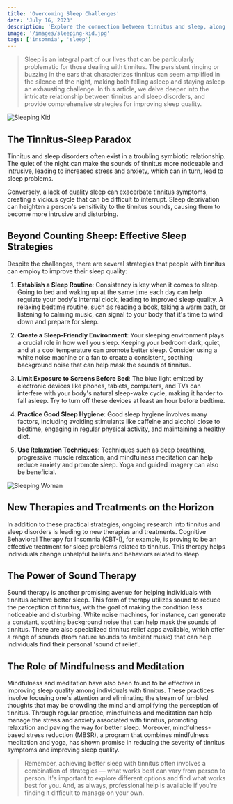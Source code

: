 ```yaml
---
title: 'Overcoming Sleep Challenges'
date: 'July 16, 2023'
description: 'Explore the connection between tinnitus and sleep, along with effective strategies for achieving restful nights despite the condition.'
image: '/images/sleeping-kid.jpg'
tags: ['insomnia', 'sleep']
---
```


<Blockquote>
  Sleep is an integral part of our lives that can be particularly problematic
  for those dealing with tinnitus. The persistent ringing or buzzing in the ears
  that characterizes tinnitus can seem amplified in the silence of the night,
  making both falling asleep and staying asleep an exhausting challenge. In this
  article, we delve deeper into the intricate relationship between tinnitus and
  sleep disorders, and provide comprehensive strategies for improving sleep
  quality.
</Blockquote>

<Image src="/images/sleeping-kid.jpg" alt="Sleeping Kid" />

## <Highlighter>The Tinnitus-Sleep Paradox</Highlighter>

Tinnitus and sleep disorders often exist in a troubling symbiotic relationship. The quiet of the night can make the sounds of tinnitus more noticeable and intrusive, leading to increased stress and anxiety, which can in turn, lead to sleep problems.

Conversely, a lack of quality sleep can exacerbate tinnitus symptoms, creating a vicious cycle that can be difficult to interrupt. Sleep deprivation can heighten a person's sensitivity to the tinnitus sounds, causing them to become more intrusive and disturbing.

<AdComponent />

## <Highlighter>Beyond Counting Sheep: Effective Sleep Strategies</Highlighter>

Despite the challenges, there are several strategies that people with tinnitus can employ to improve their sleep quality:

1. **Establish a Sleep Routine**: Consistency is key when it comes to sleep. Going to bed and waking up at the same time each day can help regulate your body's internal clock, leading to improved sleep quality. A relaxing bedtime routine, such as reading a book, taking a warm bath, or listening to calming music, can signal to your body that it's time to wind down and prepare for sleep.

2. **Create a Sleep-Friendly Environment**: Your sleeping environment plays a crucial role in how well you sleep. Keeping your bedroom dark, quiet, and at a cool temperature can promote better sleep. Consider using a white noise machine or a fan to create a consistent, soothing background noise that can help mask the sounds of tinnitus.

3. **Limit Exposure to Screens Before Bed**: The blue light emitted by electronic devices like phones, tablets, computers, and TVs can interfere with your body's natural sleep-wake cycle, making it harder to fall asleep. Try to turn off these devices at least an hour before bedtime.

4. **Practice Good Sleep Hygiene**: Good sleep hygiene involves many factors, including avoiding stimulants like caffeine and alcohol close to bedtime, engaging in regular physical activity, and maintaining a healthy diet.

5. **Use Relaxation Techniques**: Techniques such as deep breathing, progressive muscle relaxation, and mindfulness meditation can help reduce anxiety and promote sleep. Yoga and guided imagery can also be beneficial.

<Image src="/images/sleeping-woman.jpg" alt="Sleeping Woman" />

## <Highlighter>New Therapies and Treatments on the Horizon</Highlighter>

In addition to these practical strategies, ongoing research into tinnitus and sleep disorders is leading to new therapies and treatments. Cognitive Behavioral Therapy for Insomnia (CBT-I), for example, is proving to be an effective treatment for sleep problems related to tinnitus. This therapy helps individuals change unhelpful beliefs and behaviors related to sleep

<AdComponent />

## <Highlighter> The Power of Sound Therapy </Highlighter>

Sound therapy is another promising avenue for helping individuals with tinnitus achieve
better sleep. This form of therapy utilizes sound to reduce the perception of tinnitus,
with the goal of making the condition less noticeable and disturbing. White noise
machines, for instance, can generate a constant, soothing background noise that can
help mask the sounds of tinnitus. There are also specialized tinnitus relief apps
available, which offer a range of sounds (from nature sounds to ambient music) that
can help individuals find their personal 'sound of relief'.

## <Highlighter> The Role of Mindfulness and Meditation </Highlighter>

Mindfulness and meditation have also been found to be effective in improving sleep
quality among individuals with tinnitus. These practices involve focusing one's attention
and eliminating the stream of jumbled thoughts that may be crowding the mind and
amplifying the perception of tinnitus. Through regular practice, mindfulness and
meditation can help manage the stress and anxiety associated with tinnitus, promoting
relaxation and paving the way for better sleep. Moreover, mindfulness-based stress
reduction (MBSR), a program that combines mindfulness meditation and yoga, has shown
promise in reducing the severity of tinnitus symptoms and improving sleep quality.

<AdComponent />

<Blockquote>
  Remember, achieving better sleep with tinnitus often involves a combination of
  strategies — what works best can vary from person to person. It's important to
  explore different options and find what works best for you. And, as always,
  professional help is available if you're finding it difficult to manage on
  your own.
</Blockquote>
